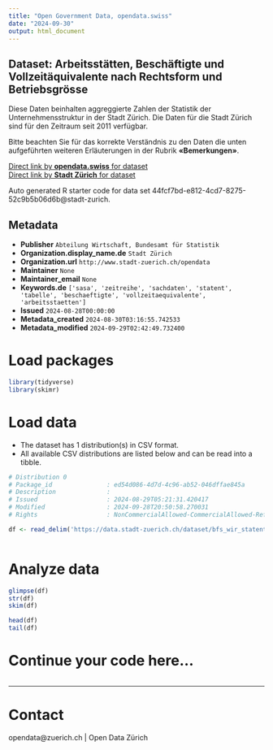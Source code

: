 ```yaml
---
title: "Open Government Data, opendata.swiss"
date: "2024-09-30"
output: html_document
---
```


## Dataset: Arbeitsstätten, Beschäftigte und Vollzeitäquivalente nach Rechtsform und Betriebsgrösse


Diese Daten beinhalten aggreggierte Zahlen der Statistik der Unternehmensstruktur in der Stadt Zürich. Die Daten für die Stadt Zürich sind für den Zeitraum seit 2011 verfügbar.

Bitte beachten Sie für das korrekte Verständnis zu den Daten die unten aufgeführten weiteren Erläuterungen in der Rubrik **«Bemerkungen»**.



[Direct link by **opendata.swiss** for dataset](https://opendata.swiss/de/dataset/arbeitsstatten-beschaftigte-und-vollzeitaquivalente-nach-rechtsform-und-betriebsgrosse)<br>
[Direct link by **Stadt Zürich** for dataset](https://data.stadt-zuerich.ch/dataset/bfs_wir_statent_ast_beschaeftigte_vza_rechtsform_betrgr_jahr_od2552)

Auto generated R starter code for data set 44fcf7bd-e812-4cd7-8275-52c9b5b06d6b@stadt-zurich.

## Metadata

- **Publisher** `Abteilung Wirtschaft, Bundesamt für Statistik`
- **Organization.display_name.de** `Stadt Zürich`
- **Organization.url** `http://www.stadt-zuerich.ch/opendata`
- **Maintainer** `None`
- **Maintainer_email** `None`
- **Keywords.de** `['sasa', 'zeitreihe', 'sachdaten', 'statent', 'tabelle', 'beschaeftigte', 'vollzeitaequivalente', 'arbeitsstaetten']`
- **Issued** `2024-08-28T00:00:00`
- **Metadata_created** `2024-08-30T03:16:55.742533`
- **Metadata_modified** `2024-09-29T02:42:49.732400`


# Load packages

```r

library(tidyverse)
library(skimr)

```

# Load data

-   The dataset has 1 distribution(s) in CSV format.
-   All available CSV distributions are listed below and can be read into a tibble.

```r

# Distribution 0
# Package_id               : ed54d086-4d7d-4c96-ab52-046dffae845a
# Description              : 
# Issued                   : 2024-08-29T05:21:31.420417
# Modified                 : 2024-09-28T20:50:58.270031
# Rights                   : NonCommercialAllowed-CommercialAllowed-ReferenceNotRequired

df <- read_delim('https://data.stadt-zuerich.ch/dataset/bfs_wir_statent_ast_beschaeftigte_vza_rechtsform_betrgr_jahr_od2552/download/WIR255OD2552.csv')



```

# Analyze data

```r

glimpse(df)
str(df)
skim(df)

head(df)
tail(df)

```

# Continue your code here...

```r

```

------------------------------------------------------------------------

# Contact

opendata@zuerich.ch | Open Data Zürich

